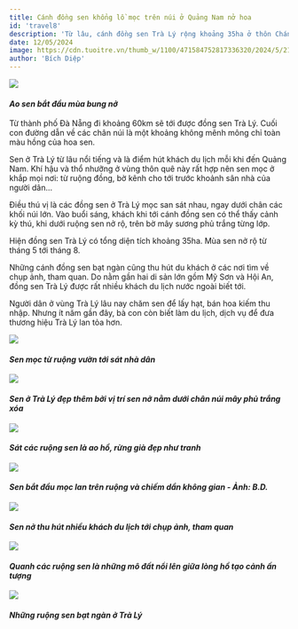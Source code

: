 ```yaml
---
title: Cánh đồng sen khổng lồ mọc trên núi ở Quảng Nam nở hoa
id: 'travel8'
description: 'Từ lâu, cánh đồng sen Trà Lý rộng khoảng 35ha ở thôn Chánh Lộc, xã Duy Sơn (huyện Duy Xuyên, tỉnh Quảng Nam) mỗi mùa bung nở lại bừng sáng cả vùng quê.'
date: 12/05/2024
image: https://cdn.tuoitre.vn/thumb_w/1100/471584752817336320/2024/5/21/dji0212-17162787954731525189993.jpg
author: 'Bích Diệp'
---
```


![](https://cdn.tuoitre.vn/thumb_w/1100/471584752817336320/2024/5/21/dji0212-17162787954731525189993.jpg)
#### _Ao sen bắt đầu mùa bung nở_

Từ thành phố Đà Nẵng đi khoảng 60km sẽ tới được đồng sen Trà Lý. Cuối con đường dẫn về các chân núi là một khoảng không mênh mông chỉ toàn màu hồng của hoa sen.

Sen ở Trà Lý từ lâu nổi tiếng và là điểm hút khách du lịch mỗi khi đến Quảng Nam. Khí hậu và thổ nhưỡng ở vùng thôn quê này rất hợp nên sen mọc ở khắp mọi nơi: từ ruộng đồng, bờ kênh cho tới trước khoảnh sân nhà của người dân…

Điều thú vị là các đồng sen ở Trà Lý mọc san sát nhau, ngay dưới chân các khối núi lớn. Vào buổi sáng, khách khi tới cánh đồng sen có thể thấy cảnh kỳ thú, khi dưới ruộng sen nở rộ, trên bờ mây sương phủ trắng từng lớp.

Hiện đồng sen Trà Lý có tổng diện tích khoảng 35ha. Mùa sen nở rộ từ tháng 5 tới tháng 8.

Những cánh đồng sen bạt ngàn cũng thu hút du khách ở các nơi tìm về chụp ảnh, tham quan. Do nằm gần hai di sản lớn gồm Mỹ Sơn và Hội An, đồng sen Trà Lý được rất nhiều khách du lịch nước ngoài biết tới.

Người dân ở vùng Trà Lý lâu nay chăm sen để lấy hạt, bán hoa kiếm thu nhập. Nhưng ít năm gần đây, bà con còn biết làm du lịch, dịch vụ để đưa thương hiệu Trà Lý lan tỏa hơn.

![](https://cdn.tuoitre.vn/471584752817336320/2024/5/21/dsc7460-171627885057765190129.jpg)
#### _Sen mọc từ ruộng vườn tới sát nhà dân_

![](https://cdn.tuoitre.vn/471584752817336320/2024/5/21/dsc7474-17162788872901959108141.jpg)
#### _Sen ở Trà Lý đẹp thêm bởi vị trí sen nở nằm dưới chân núi mây phủ trắng xóa_

![](https://cdn.tuoitre.vn/471584752817336320/2024/5/21/dji0155-1716278940668736289606.jpg)
#### _Sát các ruộng sen là ao hồ, rừng già đẹp như tranh_

![](https://cdn.tuoitre.vn/471584752817336320/2024/5/21/dji0197-1716279017921625306100.jpg)
#### _Sen bắt đầu mọc lan trên ruộng và chiếm dần không gian - Ảnh: B.D._

![](https://cdn.tuoitre.vn/471584752817336320/2024/5/21/dsc7522-17162790781561842767706.jpg)
#### _Sen nở thu hút nhiều khách du lịch tới chụp ảnh, tham quan_

![](https://cdn.tuoitre.vn/471584752817336320/2024/5/21/dji0179-17162791243751111480695.jpg)
#### _Quanh các ruộng sen là những mô đất nổi lên giữa lòng hồ tạo cảnh ấn tượng_

![](https://cdn.tuoitre.vn/471584752817336320/2024/5/21/dji0204-1716279228052535054455.jpg)
#### _Những ruộng sen bạt ngàn ở Trà Lý_
